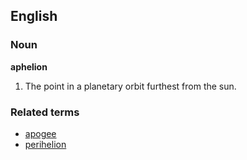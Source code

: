 ==English==

===Noun===
'''aphelion'''

# The point in a planetary orbit furthest from the sun.

===Related terms===
*[[apogee]]
*[[perihelion]]